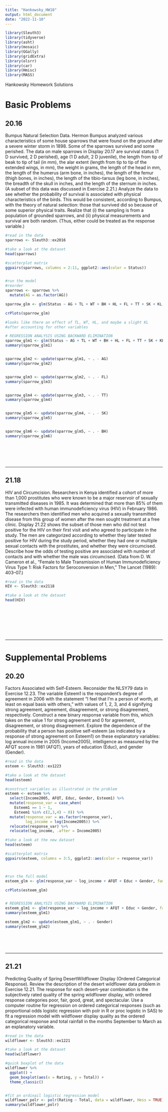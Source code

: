 ```yaml
---
title: "Hankowsky_HW10"
output: html_document
date: "2022-11-10"
---
```


```r
library(Sleuth3)
library(tidyverse)
library(asht)
library(mosaic)
library(GGally)
library(gridExtra)
library(olsrr)
library(car)
library(Hmisc)
library(MASS)

```

Hankowsky Homework Solutions 


# Basic Problems 
## 20.16

Bumpus Natural Selection Data. Hermon Bumpus analyzed various characteristics of some
house sparrows that were found on the ground after a severe winter storm in 1898. Some of the
sparrows survived and some perished. The data on male sparrows in Display 20.17 are survival
status (1 D survived, 2 D perished), age (1 D adult, 2 D juvenile), the length from tip of beak to tip
of tail (in mm), the alar extent (length from tip to tip of the extended wings, in mm), the weight in
grams, the length of the head in mm, the length of the humerus (arm bone, in inches), the length of
the femur (thigh bones, in inches), the length of the tibio-tarsus (leg bone, in inches), the breadth of
the skull in inches, and the length of the sternum in inches. (A subset of this data was discussed in
Exercise 2.21.)
Analyze the data to see whether the probability of survival is associated with physical characteristics
of the birds. This would be consistent, according to Bumpus, with the theory of natural
selection: those that survived did so because of some superior physical traits. Realize that (i) the
sampling is from a population of grounded sparrows, and (ii) physical measurements and survival
are both random. (Thus, either could be treated as the response variable.)

```r
#read in the data
sparrows <- Sleuth3::ex2016

#take a look at the dataset 
head(sparrows)

#scatterplot matrix
ggpairs(sparrows, columns = 2:11, ggplot2::aes(color = Status))


#run the model 
#reorder
sparrows <- sparrows %>%
  mutate(AG = as.factor(AG))

sparrow_glm <- glm(Status ~ AG + TL + WT + BH + HL + FL + TT + SK + KL, family = binomial, data = sparrows)

crPlots(sparrow_glm)

#looks like there an effect of TL, WT, HL, and maybe a slight KL 
#after accounting for other variables

# REGRESSION ANALYSIS USING BACKWARD ELIMINATION
sparrow_glm1 <- glm(Status ~ AG + TL + WT + BH + HL + FL + TT + SK + KL, family = binomial, data = sparrows)
summary(sparrow_glm1)


sparrow_glm2 <- update(sparrow_glm1, ~ . - AG)
summary(sparrow_glm2)


sparrow_glm3 <- update(sparrow_glm2, ~ . - FL)
summary(sparrow_glm3)


sparrow_glm4 <- update(sparrow_glm3, ~ . - TT)
summary(sparrow_glm4)


sparrow_glm5 <- update(sparrow_glm4, ~ . - SK)
summary(sparrow_glm5)


sparrow_glm6 <- update(sparrow_glm5, ~ . - BH)
summary(sparrow_glm6)



```

<br>


<br>

***

## 21.18

HIV and Circumcision. Researchers in Kenya identified a cohort of more than 1,000 prostitutes
who were known to be a major reservoir of sexually transmitted diseases in 1985. It was
determined that more than 85% of them were infected with human immunodeficiency virus (HIV)
in February 1986. The researchers then identified men who acquired a sexually transmitted disease
from this group of women after the men sought treatment at a free clinic. Display 21.22 shows the
subset of those men who did not test positive for the HIV on their first visit and who agreed to participate
in the study. The men are categorized according to whether they later tested positive for HIV
during the study period, whether they had one or multiple sexual contacts with the prostitutes, and
whether they were circumcised. Describe how the odds of testing positive are associated with number
of contacts and with whether the male was circumcised. (Data from D. W. Cameron et al., “Female
to Male Transmission of Human Immunodeficiency Virus Type 1: Risk Factors for Seroconversion
in Men,” The Lancet (1989): 403–07.)

```r
#read in the data
HIV <- Sleuth3::ex2118

#take a look at the dataset
head(HIV)





```

<br>


<br>

***

# Supplemental Problems 
## 20.20

Factors Associated with Self-Esteem. Reconsider the NLSY79 data in Exercise 12.23. The
variable Esteem1 is the respondent’s degree of agreement in 2006 with the statement “I feel that I’m
a person of worth, at least on equal basis with others,” with values of 1, 2, 3, and 4 signifying strong
agreement, agreement, disagreement, or strong disagreement, respectively. Construct a new binary
response variable from this, which takes on the value 1 for strong agreement and 0 for agreement,
disagreement, or strong disagreement. Explore the dependence of the probability that a person has
positive self-esteem (as indicated by a response of strong agreement on Esteem1) on these explanatory
variables: log annual income in 2005 (Income2005), intelligence as measured by the AFQT
score in 1981 (AFQT), years of education (Educ), and gender (Gender).

```r
#read in the data
esteem <- Sleuth3::ex1223

#take a look at the dataset
head(esteem)

#construct variables as illustrated in the problem 
esteem <- esteem %>%
  select(Income2005, AFQT, Educ, Gender, Esteem1) %>%
  mutate(response_var = case_when(
    Esteem1 == 1 ~ 1, 
    Esteem1 %in% c(2,3,4) ~ 0)) %>%
  mutate(response_var = as.factor(response_var), 
         log_income = log(Income2005)) %>%
  relocate(response_var) %>%
  relocate(log_income, .after = Income2005)

#take a look at the new dataset
head(esteem)

#scatterplot matrix
ggpairs(esteem, columns = 3:5, ggplot2::aes(color = response_var))



#run the full model 
esteem_glm <- glm(response_var ~ log_income + AFQT + Educ + Gender, family = binomial, data = esteem)

crPlots(esteem_glm)


# REGRESSION ANALYSIS USING BACKWARD ELIMINATION
esteem_glm1 <- glm(response_var ~ log_income + AFQT + Educ + Gender, family = binomial, data = esteem)
summary(esteem_glm1)

esteem_glm2 <- update(esteem_glm1, ~ . - Gender)
summary(esteem_glm2)


```

<br>


<br>

***

## 21.21

Predicting Quality of Spring DesertWildflower Display (Ordered Categorical Response).
Review the description of the desert wildflower data problem in Exercise 12.21. The response for
each desert–year combination is the subjectively rated quality of the spring wildflower display, with
ordered response categories poor, fair, good, great, and spectacular. Use a computer routine for
regression on ordered categorical responses (such as proportional odds logistic regression with polr
in R or proc logistic in SAS) to fit a regression model with wildflower display quality as the ordered
categorical response and total rainfall in the months September to March as an explanatory variable.

```r
#read in the data
wildflower <- Sleuth3::ex1221

#take a look at the dataset
head(wildflower)

#quick boxplot of the data 
wildflower %>%
  ggplot() + 
  geom_boxplot(aes(x = Rating, y = Total)) + 
  theme_classic()


#fit an ordinail logistic regression model 
wildflower_polr <- polr(Rating ~ Total, data = wildflower, Hess = TRUE)
summary(wildflower_polr)

```

<br>


<br>
<br>
